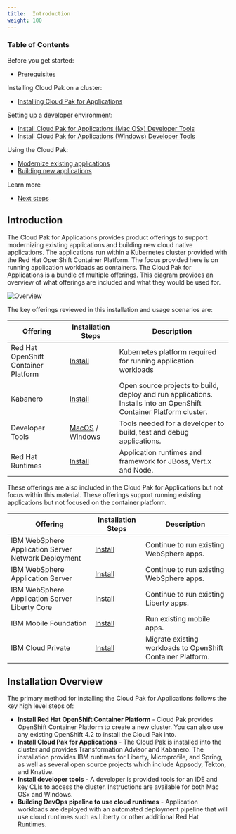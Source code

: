 ```yaml
---
title:  Introduction
weight: 100
---
```


### Table of Contents

Before you get started:
* [Prerequisites](../cp4a-prereq/)

Installing Cloud Pak on a cluster:
* [Installing Cloud Pak for Applications](../cp4a_installation/)

Setting up a developer environment:
* [Install Cloud Pak for Applications (Mac OSx) Developer Tools](../cp4a_install_dev_tools_mac/)
* [Install Cloud Pak for Applications (Windows) Developer Tools](../cp4a_install_dev_tools_win/)

Using the Cloud Pak:
* [Modernize existing applications](../cp4a_use_case_app_mod/)
* [Building new applications](../cp4a_use_case_cloud_native/)

Learn more
* [Next steps](../cp4a_learn_more/)


## Introduction

The Cloud Pak for Applications provides product offerings to support modernizing existing applications and building new cloud native applications.
The applications run within a Kubernetes cluster provided with the Red Hat OpenShift Container Platform.
The focus provided here is on running application workloads as containers.
The Cloud Pak for Applications is a bundle of multiple offerings.
This diagram provides an overview of what offerings are included and what they would be used for.

![Overview](/assets/img/cp4a/apps-overview.png)

The key offerings reviewed in this installation and usage scenarios are:

| Offering | Installation Steps | Description |
| -------- | ------------------ | ----------- |
| Red Hat OpenShift Container Platform | [Install](../../ocp/introduction) | Kubernetes platform required for running application workloads |
| Kabanero | [Install](../cp4a_installation) | Open source projects to build, deploy and run applications.  Installs into an OpenShift Container Platform cluster. |
| Developer Tools | [MacOS](../cp4a_install_dev_tools_mac) / [Windows](../cp4a_install_dev_tools_win) | Tools needed for a developer to build, test and debug applications.
| Red Hat Runtimes | [Install](https://www.ibm.com/support/knowledgecenter/SSCSJL_4.x/install-icpa.html) | Application runtimes and framework for JBoss, Vert.x and Node. |

These offerings are also included in the Cloud Pak for Applications but not focus within this material.  These offerings support running existing applications but not focused on the container platform.

| Offering | Installation Steps | Description |
| -------- | ------------------ | ----------- |
| IBM WebSphere Application Server Network Deployment | [Install](https://www.ibm.com/support/knowledgecenter/SSCSJL_4.x/install-icpa.html) | Continue to run existing WebSphere apps. |
| IBM WebSphere Application Server | [Install](https://www.ibm.com/support/knowledgecenter/SSCSJL_4.x/install-icpa.html) | Continue to run existing WebSphere apps. |
| IBM WebSphere Application Server Liberty Core | [Install](https://www.ibm.com/support/knowledgecenter/SSCSJL_4.x/install-icpa.html) | Continue to run existing Liberty apps.
| IBM Mobile Foundation | [Install](https://www.ibm.com/support/knowledgecenter/SSCSJL_4.x/install-icpa.html) | Run existing mobile apps. |
| IBM Cloud Private |[Install](https://www.ibm.com/support/knowledgecenter/SSCSJL_4.x/install-icpa.html) | Migrate existing workloads to OpenShift Container Platform. |

## Installation Overview

The primary method for installing the Cloud Pak for Applications follows the key high level steps of:
- **Install Red Hat OpenShift Container Platform** -  Cloud Pak provides OpenShift Container Platform to create a new cluster.  You can also use any existing OpenShift 4.2 to install the Cloud Pak into.
- **Install Cloud Pak for Applications**  - The Cloud Pak is installed into the cluster and provides Transformation Advisor and Kabanero.  The installation provides IBM runtimes for Liberty, Microprofile, and Spring, as well as several open source projects which include Appsody, Tekton, and Knative.
- **Install developer tools** - A developer is provided tools for an IDE and key CLIs to access the cluster.  Instructions are available for both Mac OSx and Windows.
- **Building DevOps pipeline to use cloud runtimes** - Application workloads are deployed with an automated deployment pipeline that will use cloud runtimes such as Liberty or other additional Red Hat Runtimes.
